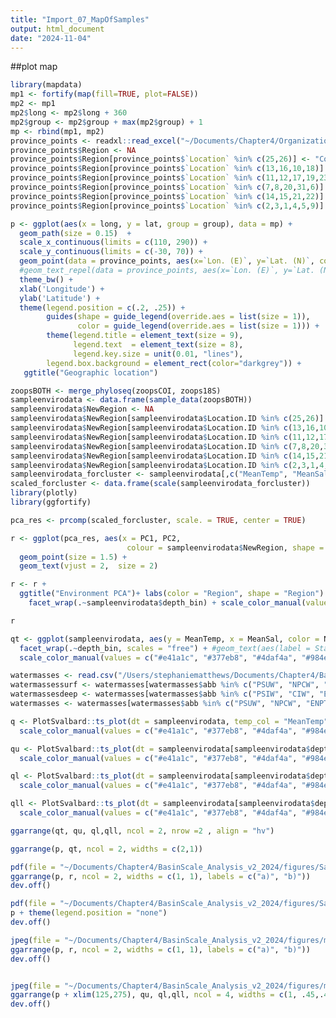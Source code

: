 ```yaml
---
title: "Import_07_MapOfSamples"
output: html_document
date: "2024-11-04"
---
```



##plot map
```r
library(mapdata)
mp1 <- fortify(map(fill=TRUE, plot=FALSE))
mp2 <- mp1
mp2$long <- mp2$long + 360
mp2$group <- mp2$group + max(mp2$group) + 1
mp <- rbind(mp1, mp2)
province_points <- readxl::read_excel("~/Documents/Chapter4/Organization_Pacific_Basin_Comprehensive_v2.xlsx", sheet = "Table_ForPub")
province_points$Region <- NA
province_points$Region[province_points$`Location` %in% c(25,26)] <- "Coastal CA"
province_points$Region[province_points$`Location` %in% c(13,16,10,18)] <- "N. NPSG"
province_points$Region[province_points$`Location` %in% c(11,12,17,19,23,24,32)] <- "WWD & Subpolar"
province_points$Region[province_points$`Location` %in% c(7,8,20,31,6)] <- "Tropical"
province_points$Region[province_points$`Location` %in% c(14,15,21,22)] <- "Kuroshio Curr."
province_points$Region[province_points$`Location` %in% c(2,3,1,4,5,9)] <- "Core NPSG"

p <- ggplot(aes(x = long, y = lat, group = group), data = mp) + 
  geom_path(size = 0.15)  + 
  scale_x_continuous(limits = c(110, 290)) + 
  scale_y_continuous(limits = c(-30, 70)) +
  geom_point(data = province_points, aes(x=`Lon. (E)`, y=`Lat. (N)`, color = `Region`, shape = `Region`), size = 2, inherit.aes = F)+ scale_color_manual(values = c("#e41a1c", "#377eb8", "#4daf4a", "#984ea3", "#ff7f00", "#a65628", "#f781bf")) + 
  #geom_text_repel(data = province_points, aes(x=`Lon. (E)`, y=`Lat. (N)`, label = `Location`), size = 2, inherit.aes = F)  +
  theme_bw() +
  xlab('Longitude') + 
  ylab('Latitude') +
  theme(legend.position = c(.2, .25)) +
        guides(shape = guide_legend(override.aes = list(size = 1)),
               color = guide_legend(override.aes = list(size = 1))) +
        theme(legend.title = element_text(size = 9), 
              legend.text  = element_text(size = 8),
              legend.key.size = unit(0.01, "lines"), 
        legend.box.background = element_rect(color="darkgrey")) +
   ggtitle("Geographic location")

zoopsBOTH <- merge_phyloseq(zoopsCOI, zoops18S)
sampleenvirodata <- data.frame(sample_data(zoopsBOTH))
sampleenvirodata$NewRegion <- NA
sampleenvirodata$NewRegion[sampleenvirodata$Location.ID %in% c(25,26)] <- "Coastal CA"
sampleenvirodata$NewRegion[sampleenvirodata$Location.ID %in% c(13,16,10,18)] <- "N. NPSG"
sampleenvirodata$NewRegion[sampleenvirodata$Location.ID %in% c(11,12,17,19,23,24,32)] <- "WWD & Subpolar"
sampleenvirodata$NewRegion[sampleenvirodata$Location.ID %in% c(7,8,20,31,6)] <- "Tropical"
sampleenvirodata$NewRegion[sampleenvirodata$Location.ID %in% c(14,15,21,22)] <- "Kuroshio Curr."
sampleenvirodata$NewRegion[sampleenvirodata$Location.ID %in% c(2,3,1,4,5,9)] <- "Core NPSG"
sampleenvirodata_forcluster <- sampleenvirodata[,c("MeanTemp", "MeanSal", "npp_meanyearlytotal", "MeanOxy")]
scaled_forcluster <- data.frame(scale(sampleenvirodata_forcluster))
library(plotly)
library(ggfortify)

pca_res <- prcomp(scaled_forcluster, scale. = TRUE, center = TRUE)

r <- ggplot(pca_res, aes(x = PC1, PC2,
                          colour = sampleenvirodata$NewRegion, shape = sampleenvirodata$NewRegion, label = sampleenvirodata$StationID)) +
  geom_point(size = 1.5) + 
  geom_text(vjust = 2,  size = 2)

r <- r + 
  ggtitle("Environment PCA")+ labs(color = "Region", shape = "Region") +
    facet_wrap(.~sampleenvirodata$depth_bin) + scale_color_manual(values = c("#e41a1c", "#377eb8", "#4daf4a", "#984ea3", "#ff7f00", "#a65628", "#f781bf")) + theme(legend.position = "none")

r

qt <- ggplot(sampleenvirodata, aes(y = MeanTemp, x = MeanSal, color = NewRegion, shape = NewRegion)) + #geom_point() + 
  facet_wrap(.~depth_bin, scales = "free") + #geom_text(aes(label = StationID)) +
  scale_color_manual(values = c("#e41a1c", "#377eb8", "#4daf4a", "#984ea3", "#ff7f00", "#a65628", "#f781bf"))

watermasses <- read.csv("/Users/stephaniematthews/Documents/Chapter4/BasinScale_AllSamples_v1/PacificWaterMassesEmery2019_simplified.csv", header = T)
watermassessurf <- watermasses[watermasses$abb %in% c("PSUW", "NPCW", "ENPTW", "PEW"),]
watermassesdeep <- watermasses[watermasses$abb %in% c("PSIW", "CIW", "ESPIW", "AAIW"),]
watermasses <- watermasses[watermasses$abb %in% c("PSUW", "NPCW", "ENPTW", "PEW", "AAIW"),]

q <- PlotSvalbard::ts_plot(dt = sampleenvirodata, temp_col = "MeanTemp", sal_col = "MeanSal", color = "NewRegion", symbol_alpha = 1, symbol_shape = 16, WM = watermasses, zoom = TRUE, symbol_size = 1) + facet_wrap(.~depth_bin, scales = "free") + 
  scale_color_manual(values = c("#e41a1c", "#377eb8", "#4daf4a", "#984ea3", "#ff7f00", "#a65628", "#f781bf")) 

qu <- PlotSvalbard::ts_plot(dt = sampleenvirodata[sampleenvirodata$depth_bin == "0-200m",], temp_col = "MeanTemp", sal_col = "MeanSal", color = "NewRegion", symbol_alpha = 1, symbol_shape = 16, WM = watermassessurf, zoom = TRUE, symbol_size = 1) +
  scale_color_manual(values = c("#e41a1c", "#377eb8", "#4daf4a", "#984ea3", "#ff7f00", "#a65628", "#f781bf")) + theme(legend.position = "none") + scale_x_continuous(breaks=c(33,34,35)) + xlab("PSU") + ggtitle("0 - 200 m")

ql <- PlotSvalbard::ts_plot(dt = sampleenvirodata[sampleenvirodata$depth_bin == "200-500m",], temp_col = "MeanTemp", sal_col = "MeanSal", color = "NewRegion", symbol_alpha = 1, symbol_shape = 16, WM = watermassesdeep, zoom = TRUE, symbol_size = 1, xlim=c(33, 35.5), ylim=c(0,25)) +
  scale_color_manual(values = c("#e41a1c", "#377eb8", "#4daf4a", "#984ea3", "#ff7f00", "#a65628", "#f781bf"))+ theme(legend.position = "none") + scale_x_continuous(breaks=c(33,34,35)) + xlab("PSU") + ggtitle("200 - 500 m")

qll <- PlotSvalbard::ts_plot(dt = sampleenvirodata[sampleenvirodata$depth_bin == "500-1000m",], temp_col = "MeanTemp", sal_col = "MeanSal", color = "NewRegion", symbol_alpha = 1, symbol_shape = 16, WM = watermassesdeep, zoom = TRUE, symbol_size = 1, xlim=c(33, 35.5), ylim=c(0,25)) +
  scale_color_manual(values = c("#e41a1c", "#377eb8", "#4daf4a", "#984ea3", "#ff7f00", "#a65628", "#f781bf"))+ theme(legend.position = "none")+ scale_x_continuous(breaks=c(33,34,35)) + xlab("PSU") + ggtitle("500 - 1000 m")

ggarrange(qt, qu, ql,qll, ncol = 2, nrow =2 , align = "hv")

ggarrange(p, qt, ncol = 2, widths = c(2,1))

pdf(file = "~/Documents/Chapter4/BasinScale_Analysis_v2_2024/figures/SamplingLocations_WEnvClust.pdf", height = 3, width = 8.5)
ggarrange(p, r, ncol = 2, widths = c(1, 1), labels = c("a)", "b)"))
dev.off()

pdf(file = "~/Documents/Chapter4/BasinScale_Analysis_v2_2024/figures/SamplingLocationsSMALL.pdf", height = 3, width = 4.2)
p + theme(legend.position = "none")
dev.off()

jpeg(file = "~/Documents/Chapter4/BasinScale_Analysis_v2_2024/figures/map_of_samples_WEnvClust.jpg", height = 3, width = 8.5, res = 300, units = "in")
ggarrange(p, r, ncol = 2, widths = c(1, 1), labels = c("a)", "b)"))
dev.off()


jpeg(file = "~/Documents/Chapter4/BasinScale_Analysis_v2_2024/figures/map_of_samples_W_TS.jpg", height = 3, width = 8.5, res = 300, units = "in")
ggarrange(p + xlim(125,275), qu, ql,qll, ncol = 4, widths = c(1, .45,.45,.45), labels = c("a)", "b)"))
dev.off()


```
